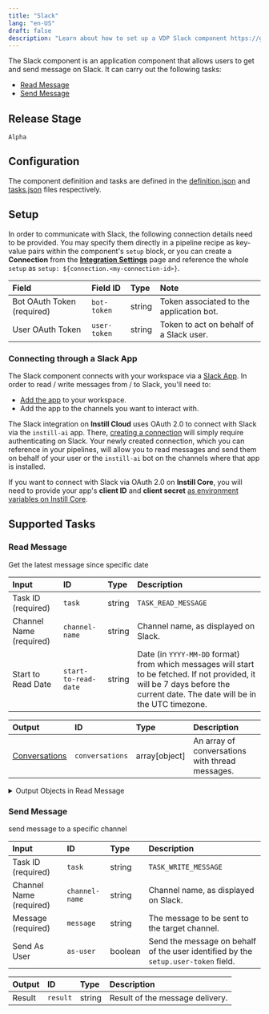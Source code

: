 ```yaml
---
title: "Slack"
lang: "en-US"
draft: false
description: "Learn about how to set up a VDP Slack component https://github.com/instill-ai/instill-core"
---
```


The Slack component is an application component that allows users to get and send message on Slack.
It can carry out the following tasks:
- [Read Message](#read-message)
- [Send Message](#send-message)



## Release Stage

`Alpha`



## Configuration

The component definition and tasks are defined in the [definition.json](https://github.com/instill-ai/pipeline-backend/blob/main/pkg/component/application/slack/v0/config/definition.json) and [tasks.json](https://github.com/instill-ai/pipeline-backend/blob/main/pkg/component/application/slack/v0/config/tasks.json) files respectively.




## Setup


In order to communicate with Slack, the following connection details need to be
provided. You may specify them directly in a pipeline recipe as key-value pairs
within the component's `setup` block, or you can create a **Connection** from
the [**Integration Settings**](https://www.instill.tech/docs/vdp/integration)
page and reference the whole `setup` as `setup:
${connection.<my-connection-id>}`.

<div class="markdown-col-no-wrap" data-col-1 data-col-2>

| Field | Field ID | Type | Note |
| :--- | :--- | :--- | :--- |
| Bot OAuth Token (required) | `bot-token` | string | Token associated to the application bot.  |
| User OAuth Token | `user-token` | string | Token to act on behalf of a Slack user.  |

</div>

### Connecting through a Slack App

The Slack component connects with your workspace via a [Slack
App](https://api.slack.com/docs/apps). In order to read / write messages from / to Slack, you'll need to:

- [Add the
  app](https://slack.com/intl/en-gb/help/articles/202035138-Add-apps-to-your-Slack-workspace)
  to your workspace.
- Add the app to the channels you want to interact with.

The Slack integration on **Instill Cloud** uses OAuth 2.0 to connect with Slack
via the `instill-ai` app. There, [creating a
connection](https://www.instill.tech/docs/vdp/integration#creating-a-connection)
will simply require authenticating on Slack. Your newly created connection,
which you can reference in your pipelines, will allow you to read messages and
send them on behalf of your user or the `instill-ai` bot on the channels where
that app is installed.

If you want to connect with Slack via OAuth 2.0 on **Instill Core**, you will
need to provide your app's **client ID** and **client secret** [as environment
variables on Instill
Core](https://github.com/instill-ai/instill-core/blob/main/.env.component).



## Supported Tasks

### Read Message

Get the latest message since specific date

<div class="markdown-col-no-wrap" data-col-1 data-col-2>

| Input | ID | Type | Description |
| :--- | :--- | :--- | :--- |
| Task ID (required) | `task` | string | `TASK_READ_MESSAGE` |
| Channel Name (required) | `channel-name` | string | Channel name, as displayed on Slack. |
| Start to Read Date | `start-to-read-date` | string | Date (in `YYYY-MM-DD` format) from which messages will start to be fetched. If not provided, it will be 7 days before the current date. The date will be in the UTC timezone. |
</div>






<div class="markdown-col-no-wrap" data-col-1 data-col-2>

| Output | ID | Type | Description |
| :--- | :--- | :--- | :--- |
| [Conversations](#read-message-conversations) | `conversations` | array[object] | An array of conversations with thread messages. |
</div>

<details>
<summary> Output Objects in Read Message</summary>

<h4 id="read-message-conversations">Conversations</h4>

<div class="markdown-col-no-wrap" data-col-1 data-col-2>

| Field | Field ID | Type | Note |
| :--- | :--- | :--- | :--- |
| Last Date | `last-date` | string | Date of the last message. |
| Start Conversation Message | `message` | string | message to start a conversation. |
| Start Date | `start-date` | string | when a conversation starts. |
| [Replied messages](#read-message-replied-messages) | `thread-reply-messages` | array | replies in a conversation. |
| User UID | `user-id` | string | unique id from Slack. |
| User Name | `user-name` | string | user name in Slack. |
</div>

<h4 id="read-message-replied-messages">Replied Messages</h4>

<div class="markdown-col-no-wrap" data-col-1 data-col-2>

| Field | Field ID | Type | Note |
| :--- | :--- | :--- | :--- |
| Replied Time | `datetime` | string | replied datetime. |
| Replied Message | `message` | string | message to reply a conversation. |
| User UID | `user-id` | string | unique id from Slack. |
| User Name | `user-name` | string | user name in Slack. |
</div>
</details>

### Send Message

send message to a specific channel

<div class="markdown-col-no-wrap" data-col-1 data-col-2>

| Input | ID | Type | Description |
| :--- | :--- | :--- | :--- |
| Task ID (required) | `task` | string | `TASK_WRITE_MESSAGE` |
| Channel Name (required) | `channel-name` | string | Channel name, as displayed on Slack. |
| Message (required) | `message` | string | The message to be sent to the target channel. |
| Send As User | `as-user` | boolean | Send the message on behalf of the user identified by the <code>setup.user-token</code> field. |
</div>






<div class="markdown-col-no-wrap" data-col-1 data-col-2>

| Output | ID | Type | Description |
| :--- | :--- | :--- | :--- |
| Result | `result` | string | Result of the message delivery. |
</div>


